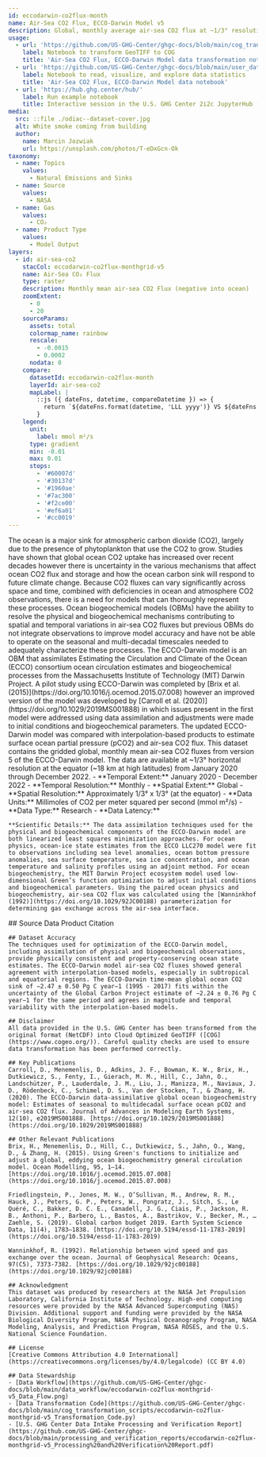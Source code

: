 ```yaml
---
id: eccodarwin-co2flux-month
name: Air-Sea CO2 Flux, ECCO-Darwin Model v5
description: Global, monthly average air-sea CO2 flux at ~1/3° resolution from 2020 to 2022
usage:
  - url: 'https://github.com/US-GHG-Center/ghgc-docs/blob/main/cog_transformation_scripts/eccodarwin-co2flux-monthgrid-v5_Transformation_Code.py'
    label: Notebook to transform GeoTIFF to COG
    title: 'Air-Sea CO2 Flux, ECCO-Darwin Model data transformation notebook'
  - url: 'https://github.com/US-GHG-Center/ghgc-docs/blob/main/user_data_notebooks/eccodarwin-co2flux-monthgrid-v5_User_Notebook.ipynb'
    label: Notebook to read, visualize, and explore data statistics
    title: 'Air-Sea CO2 Flux, ECCO-Darwin Model data notebook'
  - url: 'https://hub.ghg.center/hub/'
    label: Run example notebook
    title: Interactive session in the U.S. GHG Center 2i2c JupyterHub (requires account)
media:
  src: ::file ./odiac--dataset-cover.jpg
  alt: White smoke coming from building
  author:
    name: Marcin Jozwiak
    url: https://unsplash.com/photos/T-eDxGcn-Ok
taxonomy:
  - name: Topics
    values:
      - Natural Emissions and Sinks
  - name: Source
    values:
      - NASA
  - name: Gas
    values:
      - CO₂
  - name: Product Type
    values:
      - Model Output
layers:
  - id: air-sea-co2
    stacCol: eccodarwin-co2flux-monthgrid-v5
    name: Air-Sea CO₂ Flux
    type: raster
    description: Monthly mean air-sea CO2 Flux (negative into ocean)
    zoomExtent:
      - 0
      - 20
    sourceParams:
      assets: total
      colormap_name: rainbow
      rescale:
        - -0.0015 
        - 0.0002 
      nodata: 0
    compare:
      datasetId: eccodarwin-co2flux-month
      layerId: air-sea-co2
      mapLabel: |
        ::js ({ dateFns, datetime, compareDatetime }) => {
          return `${dateFns.format(datetime, 'LLL yyyy')} VS ${dateFns.format(compareDatetime, 'LLL yyyy')}`;
        }
    legend:
      unit: 
        label: mmol m²/s
      type: gradient
      min: -0.01  
      max: 0.01  
      stops:
        - '#60007d'
        - '#30137d'
        - '#1960ae'
        - '#7ac300'
        - '#f2ce00'
        - '#ef6a01'
        - '#cc0019'
---
```


<Block type='wide'>
  <Prose>
    The ocean is a major sink for atmospheric carbon dioxide (CO2), largely due to the presence of phytoplankton that use the CO2 to grow. Studies have shown that global ocean CO2 uptake has increased over recent decades however there is uncertainty in the various mechanisms that affect ocean CO2 flux and storage and how the ocean carbon sink will respond to future climate change. Because CO2 fluxes can vary significantly across space and time, combined with deficiencies in ocean and atmosphere CO2 observations, there is a need for models that can thoroughly represent these processes. Ocean biogeochemical models (OBMs) have the ability to resolve the physical and biogeochemical mechanisms contributing to spatial and temporal variations in air-sea CO2 fluxes but previous OBMs do not integrate observations to improve model accuracy and have not be able to operate on the seasonal and multi-decadal timescales needed to adequately characterize these processes. The ECCO-Darwin model is an OBM that assimilates Estimating the Circulation and Climate of the Ocean (ECCO) consortium ocean circulation estimates and biogeochemical processes from the Massachusetts Institute of Technology (MIT) Darwin Project. A pilot study using ECCO-Darwin was completed by [Brix et al. (2015)](https://doi.org/10.1016/j.ocemod.2015.07.008) however an improved version of the model was developed by [Carroll et al. (2020)](https://doi.org/10.1029/2019MS001888) in which issues present in the first model were addressed using data assimilation and adjustments were made to initial conditions and biogeochemical parameters. The updated ECCO-Darwin model was compared with interpolation-based products to estimate surface ocean partial pressure (pCO2) and air-sea CO2 flux. This dataset contains the gridded global, monthly mean air-sea CO2 fluxes from version 5 of the ECCO-Darwin model. The data are available at ~1/3° horizontal resolution at the equator (~18 km at high latitudes) from January 2020 through December 2022.
    - **Temporal Extent:** January 2020 - December 2022
    - **Temporal Resolution:** Monthly    
    - **Spatial Extent:** Global    
    - **Spatial Resolution:** Approximately 1/3° x  1/3° (at the equator)    
    - **Data Units:** Millimoles of CO2 per meter squared per second (mmol m²/s)
    - **Data Type:** Research
    - **Data Latency:** 
    

    **Scientific Details:** The data assimilation techniques used for the physical and biogeochemical components of the ECCO-Darwin model are both linearized least squares minimization approaches. For ocean physics, ocean-ice state estimates from the ECCO LLC270 model were fit to observations including sea level anomalies, ocean bottom pressure anomalies, sea surface temperature, sea ice concentration, and ocean temperature and salinity profiles using an adjoint method. For ocean biogeochemistry, the MIT Darwin Project ecosystem model used low-dimensional Green’s function optimization to adjust initial conditions and biogeochemical parameters. Using the paired ocean physics and biogeochemistry, air-sea CO2 flux was calculated using the [Wanninkhof (1992)](https://doi.org/10.1029/92JC00188) parameterization for determining gas exchange across the air-sea interface.

  </Prose>
</Block>
<Block>
  <Prose>
    ## Source Data Product Citation
    
    ## Dataset Accuracy
    The techniques used for optimization of the ECCO-Darwin model, including assimilation of physical and biogeochemical observations, provide physically consistent and property-conserving ocean state estimates. The ECCO-Darwin model air-sea CO2 fluxes showed general agreement with interpolation-based models, especially in subtropical and equatorial regions. The ECCO-Darwin time-mean global ocean CO2 sink of −2.47 ± 0.50 Pg C year−1 (1995 - 2017) fits within the uncertainty of the Global Carbon Project estimate of −2.24 ± 0.76 Pg C year−1 for the same period and agrees in magnitude and temporal variability with the interpolation-based models.
    
    ## Disclaimer
    All data provided in the U.S. GHG Center has been transformed from the original format (NetCDF) into Cloud Optimized GeoTIFF ([COG](https://www.cogeo.org/)). Careful quality checks are used to ensure data transformation has been performed correctly.
  
    ## Key Publications  
    Carroll, D., Menemenlis, D., Adkins, J. F., Bowman, K. W., Brix, H., Dutkiewicz, S., Fenty, I., Gierach, M. M., Hill, C., Jahn, O., Landschützer, P., Lauderdale, J. M., Liu, J., Manizza, M., Naviaux, J. D., Rödenbeck, C., Schimel, D. S., Van der Stocken, T., & Zhang, H. (2020). The ECCO-Darwin data-assimilative global ocean biogeochemistry model: Estimates of seasonal to multidecadal surface ocean pCO2 and air-sea CO2 flux. Journal of Advances in Modeling Earth Systems, 12(10), e2019MS001888. [https://doi.org/10.1029/2019MS001888](https://doi.org/10.1029/2019MS001888)

    ## Other Relevant Publications
    Brix, H., Menemenlis, D., Hill, C., Dutkiewicz, S., Jahn, O., Wang, D., & Zhang, H. (2015). Using Green's functions to initialize and adjust a global, eddying ocean biogeochemistry general circulation model. Ocean Modelling, 95, 1–14. [https://doi.org/10.1016/j.ocemod.2015.07.008](https://doi.org/10.1016/j.ocemod.2015.07.008)

    Friedlingstein, P., Jones, M. W., O’Sullivan, M., Andrew, R. M., Hauck, J., Peters, G. P., Peters, W., Pongratz, J., Sitch, S., Le Quéré, C., Bakker, D. C. E., Canadell, J. G., Ciais, P., Jackson, R. B., Anthoni, P., Barbero, L., Bastos, A., Bastrikov, V., Becker, M., … Zaehle, S. (2019). Global carbon budget 2019. Earth System Science Data, 11(4), 1783–1838. [https://doi.org/10.5194/essd-11-1783-2019](https://doi.org/10.5194/essd-11-1783-2019)

    Wanninkhof, R. (1992). Relationship between wind speed and gas exchange over the ocean. Journal of Geophysical Research: Oceans, 97(C5), 7373-7382. [https://doi.org/10.1029/92jc00188](https://doi.org/10.1029/92jc00188)

    ## Acknowledgment
    This dataset was produced by researchers at the NASA Jet Propulsion Laboratory, California Institute of Technology. High-end computing resources were provided by the NASA Advanced Supercomputing (NAS) Division. Additional support and funding were provided by the NASA Biological Diversity Program, NASA Physical Oceanography Program, NASA Modeling, Analysis, and Prediction Program, NASA ROSES, and the U.S. National Science Foundation.
 
    ## License
    [Creative Commons Attribution 4.0 International](https://creativecommons.org/licenses/by/4.0/legalcode) (CC BY 4.0) 
      
    ## Data Stewardship
    - [Data Workflow](https://github.com/US-GHG-Center/ghgc-docs/blob/main/data_workflow/eccodarwin-co2flux-monthgrid-v5_Data_Flow.png)
    - [Data Transformation Code](https://github.com/US-GHG-Center/ghgc-docs/blob/main/cog_transformation_scripts/eccodarwin-co2flux-monthgrid-v5_Transformation_Code.py)
    - [U.S. GHG Center Data Intake Processing and Verification Report](https://github.com/US-GHG-Center/ghgc-docs/blob/main/processing_and_verification_reports/eccodarwin-co2flux-monthgrid-v5_Processing%20and%20Verification%20Report.pdf)
  
  </Prose>
</Block>
